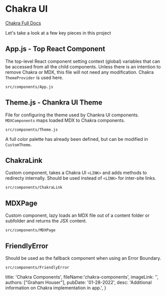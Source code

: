 # Chakra UI
[Chakra Full Docs](https://chakra-ui.com/docs/getting-started)

Let's take a look at a few key pieces in this project
## App.js - Top React Component
The top-level React component setting context (global) variables that can be accessed from all the child components.
Unless there is an intention to remove Chakra or MDX, this file will not need any modification.
Chakra `ThemeProvider` is used here.
```
src/components/App.js
```

## Theme.js - Chankra UI Theme
File for configuring the theme used by Chankra UI components. `MDXComponents` maps loaded MDX to Chakra components.
```
src/components/Theme.js
```

A full color palette has already been defined, but can be modified in `CustomTheme`.

## ChakraLink
Custom component, takes a Chakra UI `<LINK>` and adds methods to redirecty internally.
Should be used instead of `<LINK>` for inter-site links.
```
src/components/ChakraLink
```

## MDXPage
Custom component, lazy loads an MDX file out of a content folder or subfolder and returns the JSX content.
```
src/components/MDXPage
```

## FriendlyError
Should be used as the fallback component when using an Error Boundary.
```
src/components/FriendlyError
```

  title: 'Chakra Components',
  fileName:'chakra-components',
  imageLink: '',
  authors: ["Graham Houser"],
  pubDate: '01-28-2022',
  desc: 'Additional information on Chakra implementation in app.',
}
